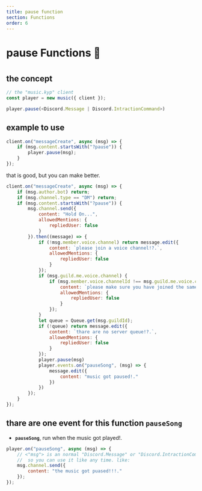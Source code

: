 ```yaml
---
title: pause function
section: Functions
order: 6
---
```

#
#
#
# pause Functions 🧪
#
#
#
## the concept

```js live noInline
// the "music.kyp" client
const player = new music({ client });

player.pause(<Discord.Message | Discord.IntractionCommand>)

```

## example to use

```js live noInline
client.on("messageCreate", async (msg) => {
    if (msg.content.startsWith("?pause")) {
        player.pause(msg);
    }
});
```

that is good, but you can make better.

```js live noInline
client.on("messageCreate", async (msg) => {
    if (msg.author.bot) return;
    if (msg.channel.type == "DM") return;
    if (msg.content.startsWith("?pause")) {
        msg.channel.send({
            content: "Hold On...",
            allowedMentions: {
                repliedUser: false
            }
        }).then((message) => {
            if (!msg.member.voice.channel) return message.edit({
                content: `please join a voice channel!?.`,
                allowedMentions: {
                    repliedUser: false
                }
            });
            if (msg.guild.me.voice.channel) {
                if (msg.member.voice.channelId !== msg.guild.me.voice.channelId) return message.edit({
                    content: `please make sure you have joined the same channel iam in: <#${msg.guild.me.voice.channelId}>!?.`,
                    allowedMentions: {
                        repliedUser: false
                    }
                });
            }
            let queue = Queue.get(msg.guildId);
            if (!queue) return message.edit({
                content: `thare are no server queue!?.`,
                allowedMentions: {
                    repliedUser: false
                }
            });
            player.pause(msg)
            player.events.on("pauseSong", (msg) => {
                message.edit({
                    content: "music got paused!."
                })
            })
        });
    }
});
```

## thare are one event for this function **`pauseSong`**


- **`pauseSong`**, run when the music got played!.

```js live noInline
player.on("pauseSong", async (msg) => {
    // <"msg"> is an normal "Discord.Message" or "Discord.IntractionCommand",
    //  so you can use it like any time. like:
    msg.channel.send({
        content: "the music got puased!!!."
    });
});
```